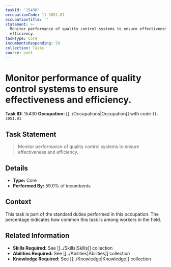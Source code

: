 ```yaml
---
taskId: '15430'
occupationCode: 11-3051.01
occupationTitle: ''
statement: >-
  Monitor performance of quality control systems to ensure effectiveness and
  efficiency.
taskType: Core
incumbentsResponding: 59
collection: Tasks
source: onet
---
```

# Monitor performance of quality control systems to ensure effectiveness and efficiency.

**Task ID:** 15430
**Occupation:** [[../Occupations|Occupation]] with code `11-3051.01`

## Task Statement

> Monitor performance of quality control systems to ensure effectiveness and efficiency.

## Details

- **Type:** Core
- **Performed By:** 59.0% of incumbents

## Context

This task is part of the standard duties performed in this occupation. The percentage indicates how common this task is among workers in the field.

## Related Information

- **Skills Required:** See [[../Skills|Skills]] collection
- **Abilities Required:** See [[../Abilities|Abilities]] collection
- **Knowledge Required:** See [[../Knowledge|Knowledge]] collection
